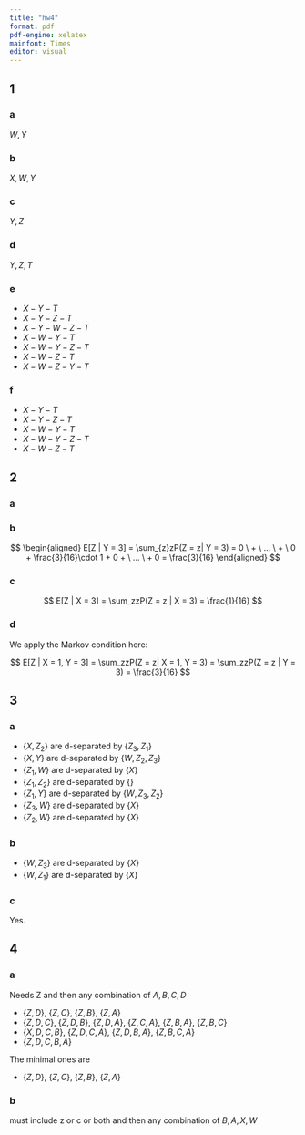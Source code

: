 ```yaml
---
title: "hw4"
format: pdf
pdf-engine: xelatex
mainfont: Times
editor: visual
---
```


## 1

### a

$W, Y$

### b

$X, W, Y$

### c

$Y, Z$

### d

$Y, Z, T$

### e

- $X-Y-T$
- $X-Y-Z-T$
- $X-Y-W-Z-T$
- $X-W-Y-T$
- $X-W-Y-Z-T$
- $X-W-Z-T$
- $X-W-Z-Y-T$

### f

- $X-Y-T$
- $X-Y-Z-T$
- $X-W-Y-T$
- $X-W-Y-Z-T$
- $X-W-Z-T$

## 2

### a

\begin{tikzpicture}
  \node (x) {$X$};
  \node (ux) [above of=x] {$U_X$};
  \node (y) [below left of=x] {$Y$};
  \node (uy) [above of=y] {$U_Y$};
  \node (z) [below right of=x] {$Z$};
  \node (uz) [above of=z] {$U_Z$};
  
  \draw[->] (x) -- (y);
  \draw[->] (y) -- (z);
  \draw[dashed, ->] (uz) -- (z);
  \draw[dashed, ->] (ux) -- (x);
  \draw[dashed, ->] (uy) -- (y);
\end{tikzpicture}


### b

$$
\begin{aligned}
E[Z | Y = 3] = \sum_{z}zP(Z = z| Y = 3) = 0 \ + \ ... \ + \ 0 + \frac{3}{16}\cdot 1 + 0 + \ ... \ + 0 = \frac{3}{16}
\end{aligned}
$$

### c

$$
E[Z | X = 3] = \sum_zzP(Z = z | X = 3) = \frac{1}{16}
$$

### d

We apply the Markov condition here:

$$
E[Z | X = 1, Y = 3] = \sum_zzP(Z  = z| X = 1, Y = 3) = \sum_zzP(Z = z | Y = 3) = \frac{3}{16}
$$


## 3

### a

- $\{X, Z_2\}$ are d-separated by $\{Z_3, Z_1\}$
- $\{X, Y\}$ are d-separated by $\{W, Z_2, Z_3\}$
- $\{Z_1, W\}$ are d-separated by $\{X\}$
- $\{Z_1, Z_2\}$ are d-separated by $\{\}$
- $\{Z_1, Y\}$ are d-separated by $\{W, Z_3, Z_2\}$
- $\{Z_3, W\}$ are d-separated by $\{X\}$
- $\{Z_2, W\}$ are d-separated by $\{X\}$

### b

- $\{W, Z_3\}$ are d-separated by $\{X\}$
- $\{W, Z_1\}$ are d-separated by $\{X\}$

### c

Yes.

## 4

### a

Needs Z and then any combination of $A, B, C, D$

- $\{Z, D\}$, $\{Z, C\}$, $\{Z, B\}$, $\{Z, A\}$
- $\{Z, D, C\}$, $\{Z, D, B\}$, $\{Z, D, A\}$, $\{Z, C, A\}$, $\{Z, B, A\}$, $\{Z, B, C\}$
- $\{X, D, C, B\}$, $\{Z, D, C, A\}$, $\{Z, D, B, A\}$, $\{Z, B, C, A\}$
- $\{Z, D, C, B, A\}$

The minimal ones are 

- $\{Z, D\}$, $\{Z, C\}$, $\{Z, B\}$, $\{Z, A\}$

### b

must include z or c or both and then any combination of $B, A, X, W$